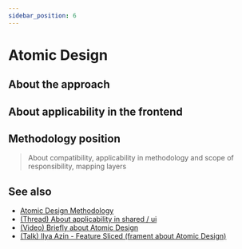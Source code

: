 ```yaml
---
sidebar_position: 6
---
```



# Atomic Design

<WIP ticket="204" />

## About the approach

## About applicability in the frontend

## Methodology position

> About compatibility, applicability in methodology and scope of responsibility, mapping layers

## See also

- [Atomic Design Methodology](https://atomicdesign.bradfrost.com/table-of-contents/)
- [(Thread) About applicability in shared / ui](https://t.me/feature_sliced/1653)
- [(Video) Briefly about Atomic Design](https://youtu.be/Yi-A20x2dcA)
- [(Talk) Ilya Azin - Feature Sliced (frament about Atomic Design)](https://youtu.be/SnzPAr_FJ7w?t=587)
